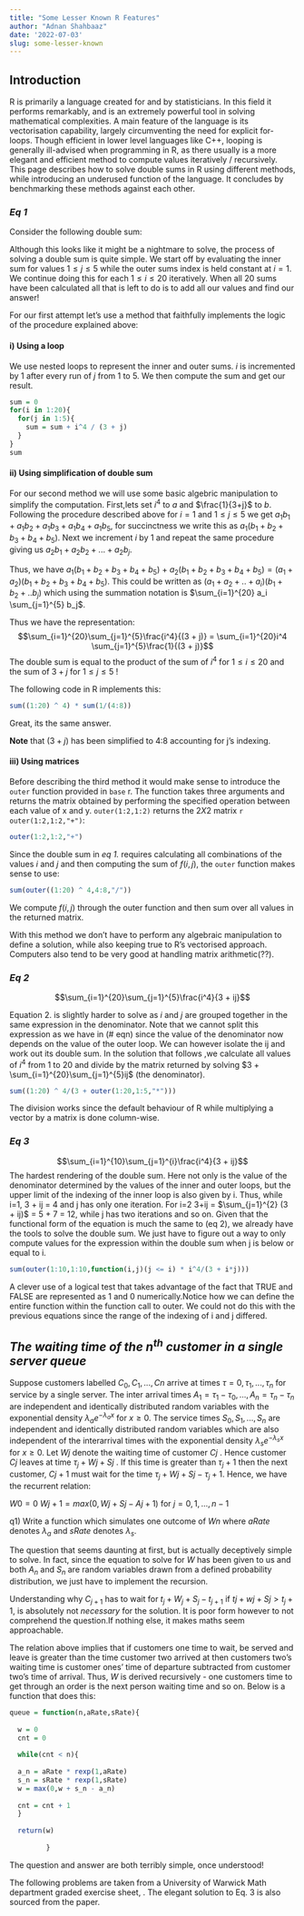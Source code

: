 ```yaml
---
title: "Some Lesser Known R Features"
author: "Adnan Shahbaaz"
date: '2022-07-03'
slug: some-lesser-known
---
```


## Introduction

R is primarily a language  created for and by statisticians. In this field it performs remarkably, and is an extremely powerful tool in solving mathematical complexities. A main feature of the language is its vectorisation capability, largely circumventing the need for explicit for-loops. Though efficient in lower level languages like C++, looping is generally ill-advised when programming in R, as there usually is a more elegant and efficient method to compute values iteratively / recursively. 
This page describes how to solve double sums in R using different methods, while introducing an underused function of the language. It concludes by benchmarking these methods against each other.


### *Eq 1*

Consider the following double sum:
\begin{equation}

\sum_{i=1}^{20}\sum_{j=1}^{5}\frac{i^4}{(3 + j)}

(\#eq:loop1)
\end{equation}

Although this looks like it might be a nightmare to solve, the process of solving a double sum is quite simple.  We start off by evaluating the inner sum for values $1\le j\le5$ while the outer sums index is held constant at $i=1$. We continue doing this for each $1\le i\le20$ iteratively. When all $20$ sums have been calculated all that is left to do is to add all our values and find our answer!

For our first attempt let's use a method that faithfully implements the logic of the procedure explained above:

#### i) Using a loop

We use nested loops to represent the inner and outer sums. $i$ is incremented by 1 after every run of $j$ from $1$ to $5$. We then compute the sum and get our result.

```r
sum = 0
for(i in 1:20){
  for(j in 1:5){
    sum = sum + i^4 / (3 + j)
  }
}
sum
```

#### ii) Using simplification of double sum

For our second method we will use some basic algebric manipulation to simplify the computation. First,lets set $i^4$ to $a$ and $\frac{1}{3+j}$ to $b$. Following the procedure described above for $i=1$ and $1\le j\le5$ we get $a_1b_1 + a_1b_2 + a_1b_3+ a_1b_4 + a_1b_5$, for succinctness we write this as $a_1(b_1+b_2+b_3+b_4+b_5)$. Next we increment $i$ by 1 and repeat the same procedure giving us $a_2b_1 + a_2b_2 + ...+a_2b_j$. 

Thus, we have $a_1(b_1+b_2+b_3+b_4+b_5)$ + $a_2(b_1+b_2+b_3+b_4+b_5) = (a_1 +a_2)(b_1+b_2 + b_3+b_4 +b_5)$. This could be written as $(a_1 +a_2 + ..+a_i)(b_1 +b_2+..b_j)$ which using the summation notation is $\sum_{i=1}^{20} a_i \sum_{j=1}^{5} b_j$.  

Thus we have the representation: $$\sum_{i=1}^{20}\sum_{j=1}^{5}\frac{i^4}{(3 + j)} = \sum_{i=1}^{20}i^4 \sum_{j=1}^{5}\frac{1}{(3 + j)}$$ The double sum is equal to the product of the sum of $i^4$ for $1\le i\le20$ and the sum of $3 +j$ for $1\le j\le5$ ! 



The following code in R implements this:

```r
sum((1:20) ^ 4) * sum(1/(4:8))
```

Great, its the same answer. 

**Note** that $(3 + j)$ has been simplified to 4:8 accounting for j's indexing.

#### iii) Using matrices

Before describing the third method it would make sense to introduce the `outer` function provided in `base` r. The function takes three arguments  and returns the matrix obtained by performing the specified operation between each value of x and y. `outer(1:2,1:2)` returns the $2X2$ matrix `r outer(1:2,1:2,"+")`:

``` r
outer(1:2,1:2,"+")
```

Since the double sum in *eq 1.* requires calculating all combinations of the values $i$ and $j$ and then computing the sum of  $f(i,j)$,  the `outer` function makes sense to use:

```r
sum(outer((1:20) ^ 4,4:8,"/"))
```

We compute $f(i,j)$ through the outer function and then sum over all values in the returned matrix. 

With this method we don't have to perform any algebraic manipulation to define a solution, while also keeping true to R's vectorised approach. Computers also tend to be very good at handling matrix arithmetic(??).

### *Eq 2* 

$$\sum_{i=1}^{20}\sum_{j=1}^{5}\frac{i^4}{3 + ij}$$

Equation 2. is slightly harder to solve as $i$ and $j$ are grouped together in the same expression in the denominator. Note that we cannot split this expression as we have in (# eqn) since the value of the denominator now depends on the value of the outer loop. We can however isolate the ij and work out its double sum. In the solution that follows ,we calculate all values of $i^4$ from $1$ to  $20$ and divide by the matrix returned by solving $3 + \sum_{i=1}^{20}\sum_{j=1}^{5}ij$ (the denominator).

```r
sum((1:20) ^ 4/(3 + outer(1:20,1:5,"*")))


```
The division works since the default behaviour of R while multiplying a vector by a matrix is done column-wise.

### *Eq 3*
$$\sum_{i=1}^{10}\sum_{j=1}^{i}\frac{i^4}{3 + ij}$$
The hardest rendering of the double sum. Here not only is the value of the denominator determined by the values of the inner and outer loops, but the upper limit of the indexing of the inner loop is also given by i. Thus, while i=1, 3 + ij = 4 and j has only one iteration. For i=2 3+ij = $\sum_{j=1}^{2} (3 + ij)$ = 5 + 7 =  12, while j has two iterations and so on. Given that the functional form of the equation is much the same to (eq 2), we already have the tools to solve the double sum. We  just have to figure out a way to  only compute values for the expression within the double sum when j is below or equal to i.


```r
sum(outer(1:10,1:10,function(i,j)(j <= i) * i^4/(3 + i*j)))
```

A clever use of a logical test that takes advantage of the fact that TRUE and FALSE are represented as 1 and 0 numerically.Notice how we can define the entire function within the function call to outer. We could not do this with the previous equations since the range of the indexing of i and j differed.  




## *The waiting time of the $n$^th^ customer in a single server queue*

Suppose customers labelled $C_{0}, C_{1}, . . . ,Cn$
arrive at times $τ = 0, τ_{1}, . . . , τ_{n}$ for service by a single server. The inter arrival times $A_{1} = τ_{1} − τ_{0}, . . . ,A_n = τ_n − τ_n$ are independent and identically distributed random variables with the exponential density
$λ_ae^{−λ_ax}$ for $x \ge 0$.
The service times $S_0, S_1, . . . , S_n$ are independent and identically distributed random variables which are
also independent of the interarrival times with the exponential density
$λ_se^{−λ_sx}$ for $x ≥ 0$.
Let $Wj$ denote the waiting time of customer $Cj$ . Hence customer $Cj$ leaves at time $τ_j + Wj + Sj$ . If this
time is greater than $τ_j+1$ then the next customer, $Cj+1$ must wait for the time $τ_j + Wj + Sj − τ_j+1$. Hence, we have the recurrent relation:

$W0 = 0$
$Wj+1 = max(0, Wj + Sj − Aj+1)$ for $j = 0, 1, . . . , n − 1$


q1) Write a function which simulates one outcome of $Wn$ where *aRate* denotes $λ_a$ and *sRate* denotes $λ_s$.

The question that seems daunting at first, but is actually deceptively simple to solve. In fact, since the equation to solve for $W$ has been given to us and both $A_n$ and $S_n$ are random variables drawn from a defined probability distribution, we just have to implement the recursion.


Understanding why  $C_{j+1}$ has to wait for $t_j + W_j + S_j -t_{j+1}$ if $tj + wj + Sj > t_j+1$, is absolutely not *necessary* for the solution. It is poor form however to not comprehend the question.If nothing else, it makes maths seem approachable. 

The relation above  implies that if customers one time to wait, be served and leave is greater than the time customer two arrived at then customers two's waiting time is customer ones' time of departure subtracted from customer two's time of arrival. Thus, $W$ is derived recursively - one customers time to get through an order is the next person waiting time and so on. Below is a function that does this:    

```r

queue = function(n,aRate,sRate){
  
  w = 0
  cnt = 0
  
  while(cnt < n){
  
  a_n = aRate * rexp(1,aRate)
  s_n = sRate * rexp(1,sRate)
  w = max(0,w + s_n - a_n)
  
  cnt = cnt + 1
  }
  
  return(w)
  
         }
```

The question and answer are both terribly simple, once understood!


The following problems are taken from a University of Warwick Math department graded exercise sheet, <a> </a>. The elegant solution to Eq. 3 is also sourced from the paper.


